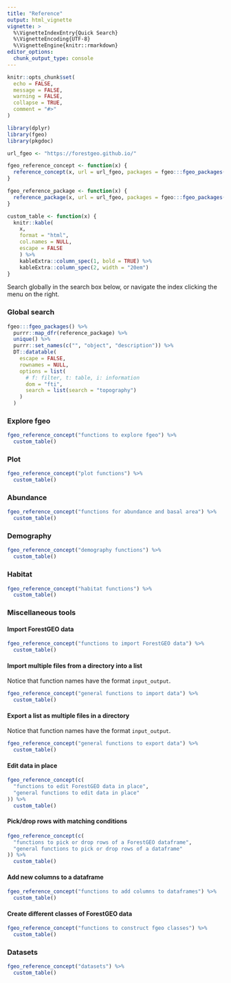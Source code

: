 ```yaml
---
title: "Reference"
output: html_vignette
vignette: >
  %\VignetteIndexEntry{Quick Search}
  %\VignetteEncoding{UTF-8}
  %\VignetteEngine{knitr::rmarkdown}
editor_options: 
  chunk_output_type: console
---
```


```r
knitr::opts_chunk$set(
  echo = FALSE,
  message = FALSE,
  warning = FALSE,
  collapse = TRUE,
  comment = "#>"
)
```

```r
library(dplyr)
library(fgeo)
library(pkgdoc)
```

```r

url_fgeo <- "https://forestgeo.github.io/"

fgeo_reference_concept <- function(x) {
  reference_concept(x, url = url_fgeo, packages = fgeo:::fgeo_packages())
}

fgeo_reference_package <- function(x) {
  reference_package(x, url = url_fgeo, packages = fgeo:::fgeo_packages())
}

custom_table <- function(x) {
  knitr::kable(
    x, 
    format = "html",
    col.names = NULL,
    escape = FALSE
    ) %>%
    kableExtra::column_spec(1, bold = TRUE) %>% 
    kableExtra::column_spec(2, width = "20em")
}
```

Search globally in the search box below, or navigate the index clicking the menu on the right.

### Global search

```r
fgeo:::fgeo_packages() %>% 
  purrr::map_dfr(reference_package) %>% 
  unique() %>% 
  purrr::set_names(c("", "object", "description")) %>% 
  DT::datatable(
    escape = FALSE,
    rownames = NULL,
    options = list(
      # f: filter, t: table, i: information
      dom = "fti",
      search = list(search = "topography")
    )
  )
```

### Explore fgeo

```r
fgeo_reference_concept("functions to explore fgeo") %>% 
  custom_table()
```

### Plot

```r
fgeo_reference_concept("plot functions") %>% 
  custom_table()
```

### Abundance

```r
fgeo_reference_concept("functions for abundance and basal area") %>% 
  custom_table()
```

### Demography

```r
fgeo_reference_concept("demography functions") %>% 
  custom_table()
```

### Habitat

```r
fgeo_reference_concept("habitat functions") %>% 
  custom_table()
```

### Miscellaneous tools

#### Import ForestGEO data

```r
fgeo_reference_concept("functions to import ForestGEO data") %>% 
  custom_table()
```

#### Import multiple files from a directory into a list

Notice that function names have the format `input_output`.

```r
fgeo_reference_concept("general functions to import data") %>% 
  custom_table()
```

#### Export a list as multiple files in a directory

Notice that function names have the format `input_output`.

```r
fgeo_reference_concept("general functions to export data") %>%
  custom_table()
```

#### Edit data in place

```r
fgeo_reference_concept(c(
  "functions to edit ForestGEO data in place",
  "general functions to edit data in place"
)) %>% 
  custom_table()
```

#### Pick/drop rows with matching conditions 

```r
fgeo_reference_concept(c(
  "functions to pick or drop rows of a ForestGEO dataframe",
  "general functions to pick or drop rows of a dataframe"
)) %>% 
  custom_table()
```

#### Add new columns to a dataframe

```r
fgeo_reference_concept("functions to add columns to dataframes") %>% 
  custom_table()
```

#### Create different classes of ForestGEO data

```r
fgeo_reference_concept("functions to construct fgeo classes") %>% 
  custom_table()
```

### Datasets

```r
fgeo_reference_concept("datasets") %>% 
  custom_table()
```
